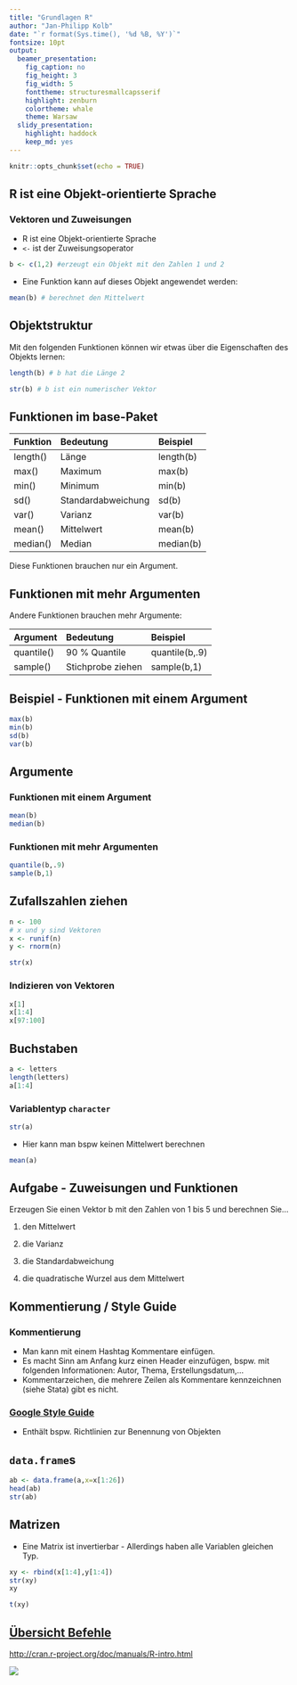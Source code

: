 ```yaml
---
title: "Grundlagen R"
author: "Jan-Philipp Kolb"
date: "`r format(Sys.time(), '%d %B, %Y')`"
fontsize: 10pt
output: 
  beamer_presentation: 
    fig_caption: no
    fig_height: 3
    fig_width: 5
    fonttheme: structuresmallcapsserif
    highlight: zenburn
    colortheme: whale
    theme: Warsaw
  slidy_presentation: 
    highlight: haddock
    keep_md: yes
---
```



```r
knitr::opts_chunk$set(echo = TRUE)
```


## R ist eine Objekt-orientierte Sprache

### Vektoren und Zuweisungen

-  R ist eine Objekt-orientierte Sprache
-  `<-` ist der Zuweisungsoperator

```r
b <- c(1,2) #erzeugt ein Objekt mit den Zahlen 1 und 2
```
-  Eine Funktion kann auf dieses Objekt angewendet werden:

```r
mean(b) # berechnet den Mittelwert
```

## Objektstruktur

Mit den folgenden Funktionen können wir etwas über die Eigenschaften des Objekts lernen:

```r
length(b) # b hat die Länge 2
```


```r
str(b) # b ist ein numerischer Vektor
```


## Funktionen im base-Paket

|Funktion |Bedeutung          |Beispiel  |
|:--------|:------------------|:---------|
|length() |Länge              |length(b) |
|max()    |Maximum            |max(b)    |
|min()    |Minimum            |min(b)    |
|sd()     |Standardabweichung |sd(b)     |
|var()    |Varianz            |var(b)    |
|mean()   |Mittelwert         |mean(b)   |
|median() |Median             |median(b) |

Diese Funktionen brauchen nur ein Argument.

## Funktionen mit mehr Argumenten

Andere Funktionen brauchen mehr Argumente:

|Argument   |Bedeutung         |Beispiel       |
|:----------|:-----------------|:--------------|
|quantile() |90 % Quantile     |quantile(b,.9) |
|sample()   |Stichprobe ziehen |sample(b,1)    |


## Beispiel - Funktionen mit einem Argument

```r
max(b)
min(b)
sd(b)
var(b)
```

## Argumente

### Funktionen mit einem Argument

```r
mean(b)
median(b)
```


### Funktionen mit mehr Argumenten

```r
quantile(b,.9)
sample(b,1) 
```


## Zufallszahlen ziehen

```r
n <- 100
# x und y sind Vektoren
x <- runif(n)
y <- rnorm(n)
```


```r
str(x)
```

### Indizieren von Vektoren

```r
x[1]
x[1:4]
x[97:100]
```


## Buchstaben

```r
a <- letters
length(letters)
a[1:4]
```

### Variablentyp `character` 

```r
str(a)
```


- Hier kann man bspw keinen Mittelwert berechnen

```r
mean(a)
```


## Aufgabe - Zuweisungen und Funktionen

Erzeugen Sie einen Vektor b mit den Zahlen von 1 bis 5 und berechnen Sie...


1. den Mittelwert

2. die Varianz

3. die Standardabweichung

4. die quadratische Wurzel aus dem Mittelwert


## Kommentierung / Style Guide


### Kommentierung

- Man kann mit einem Hashtag Kommentare einfügen.
- Es macht Sinn am Anfang kurz einen Header einzufügen, bspw. mit folgenden Informationen: Autor, Thema, Erstellungsdatum,...
- Kommentarzeichen, die mehrere Zeilen als Kommentare kennzeichnen (siehe Stata) gibt es nicht. 


### [**Google Style Guide**](https://google.github.io/styleguide/Rguide.xml)

- Enthält bspw. Richtlinien zur Benennung von Objekten

## `data.frame`s

```r
ab <- data.frame(a,x=x[1:26])
head(ab)
str(ab)
```

## Matrizen

- Eine Matrix ist invertierbar - Allerdings haben alle Variablen gleichen Typ. 

```r
xy <- rbind(x[1:4],y[1:4])
str(xy)
xy
```

```r
t(xy)
```



## [Übersicht Befehle](http://cran.r-project.org/doc/manuals/R-intro.html)

<http://cran.r-project.org/doc/manuals/R-intro.html>

![](figure/UebersichtBefehle.PNG)

